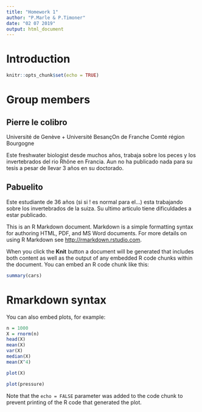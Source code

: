 ```yaml
---
title: "Homework 1"
author: "P.Marle & P.Timoner"
date: "02 07 2019"
output: html_document
---
```


# Introduction

```r
knitr::opts_chunk$set(echo = TRUE)
```

# Group members

## Pierre le colibro

Université de Genève + Université BesançOn de Franche Comté région Bourgogne

Este freshwater biologist desde muchos años, trabaja sobre los peces y los invertebrados del rio Rhône en Francia. Aun no ha publicado nada para su tesis a pesar de llevar 3 años en su doctorado.

## Pabuelito

Este estudiante de 36 años (si si ! es normal para el...) esta trabajando sobre los invertebrados de la suiza. Su ultimo articulo tiene dificuldades a estar publicado. 

This is an R Markdown document. Markdown is a simple formatting syntax for authoring HTML, PDF, and MS Word documents. For more details on using R Markdown see <http://rmarkdown.rstudio.com>.

When you click the **Knit** button a document will be generated that includes both content as well as the output of any embedded R code chunks within the document. You can embed an R code chunk like this:

```r
summary(cars)
```

# Rmarkdown syntax

You can also embed plots, for example:

```r
n = 1000
X = rnorm(n)
head(X)
mean(X)
var(X)
median(X)
mean(X^4)

plot(X)

```

```r
plot(pressure)
```

Note that the `echo = FALSE` parameter was added to the code chunk to prevent printing of the R code that generated the plot.
